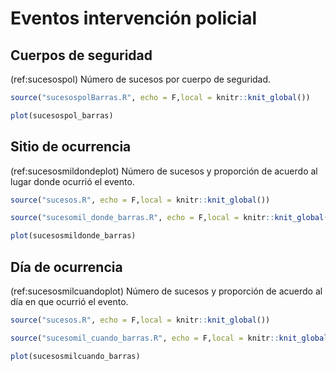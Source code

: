 # Eventos intervención policial

## Cuerpos de seguridad

(ref:sucesospol) Número de sucesos por cuerpo de seguridad.

```r
source("sucesospolBarras.R", echo = F,local = knitr::knit_global())
```

```r
plot(sucesospol_barras)
```

## Sitio de ocurrencia

(ref:sucesosmildondeplot) Número de sucesos y proporción de acuerdo al lugar donde ocurrió el evento.

```r
source("sucesos.R", echo = F,local = knitr::knit_global())
```

```r
source("sucesomil_donde_barras.R", echo = F,local = knitr::knit_global())
```

```r
plot(sucesosmildonde_barras)
```


## Día de ocurrencia

(ref:sucesosmilcuandoplot) Número de sucesos y proporción de acuerdo al día en que ocurrió el evento.

```r
source("sucesos.R", echo = F,local = knitr::knit_global())
```

```r
source("sucesomil_cuando_barras.R", echo = F,local = knitr::knit_global())
```

```r
plot(sucesosmilcuando_barras)
```
